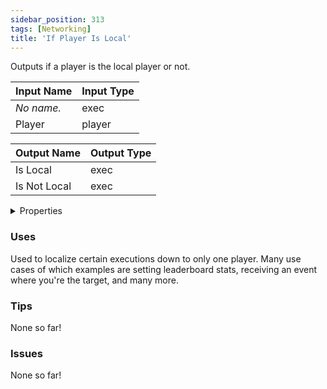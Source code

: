```yaml
---
sidebar_position: 313
tags: [Networking]
title: 'If Player Is Local'
---
```


Outputs if a player is the local player or not.




<EsbSvg />

| Input Name | Input Type |
|-----------|-----------|
| *No name.* | exec |
| Player | player |

| Output Name | Output Type |
|-----------|-----------|
| Is Local | exec |
| Is Not Local | exec |


<details>
  <summary>Properties</summary>
  <div>
    <div>
    <table>
      <thead>
        <tr>
          <th>Is beta required?</th>
          <th>❌</th>
        </tr>
        <tr>
          <th>Is this chip a trolling risk?</th>
          <th>❌</th>
        </tr>
        <tr>
          <th>Is this chip a role assignment risk?</th>
          <th>❌</th>
        </tr>
        <tr>
          <th>Chip UUID</th>
          <th>c7643011-f320-4155-89b8-d693730c1935</th>
        </tr>
      </thead>
    </table>
    </div>
  </div>
</details>

### Uses

Used to localize certain executions down to only one player. Many use cases of which examples are setting leaderboard stats, receiving an event where you're the target, and many more.

### Tips

None so far!

### Issues

None so far!
